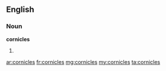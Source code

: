 ==English==

===Noun===
'''cornicles'''

# {{plural of|[[cornicle]]}}

[[ar:cornicles]]
[[fr:cornicles]]
[[mg:cornicles]]
[[my:cornicles]]
[[ta:cornicles]]